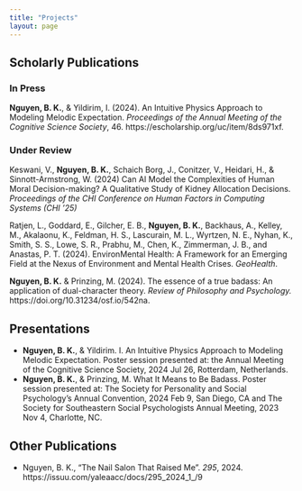 ```yaml
---
title: "Projects"
layout: page
---
```


## Scholarly Publications
### In Press
**Nguyen, B. K.**, & Yildirim, I. (2024). An Intuitive Physics Approach to Modeling Melodic Expectation. *Proceedings of the Annual Meeting of the Cognitive Science Society*, 46. https://escholarship.org/uc/item/8ds971xf.

### Under Review
Keswani, V., **Nguyen, B. K.**, Schaich Borg, J., Conitzer, V., Heidari, H., & Sinnott-Armstrong, W. (2024) Can AI Model the Complexities of Human Moral Decision-making? A Qualitative Study of Kidney Allocation Decisions. *Proceedings of the CHI Conference on Human Factors in Computing Systems (CHI '25)*

Ratjen, L., Goddard, E., Gilcher, E. B., **Nguyen, B. K.**, Backhaus, A., Kelley, M., Akalaonu, K., Feldman, H. S., Lascurain, M. L., Wyrtzen, N. E., Nyhan, K., Smith, S. S., Lowe, S. R., Prabhu, M., Chen, K., Zimmerman, J. B., and Anastas, P. T. (2024). EnvironMental Health: A Framework for an Emerging Field at the Nexus of Environment and Mental Health Crises. *GeoHealth*.

**Nguyen, B. K.** & Prinzing, M. (2024). The essence of a true badass: An application of dual-character theory. *Review of Philosophy and Psychology.* https://doi.org/10.31234/osf.io/542na.

## Presentations
- **Nguyen, B. K.**, & Yildirim. I. An Intuitive Physics Approach to Modeling Melodic Expectation. Poster session presented at: the Annual Meeting of the Cognitive Science Society, 2024 Jul 26, Rotterdam, Netherlands.
- **Nguyen, B. K.**, & Prinzing, M. What It Means to Be Badass. Poster session presented at: The Society for Personality and Social Psychology’s Annual Convention, 2024 Feb 9, San Diego, CA and The Society for Southeastern Social Psychologists Annual Meeting, 2023 Nov 4, Charlotte, NC.

## Other Publications
- Nguyen, B. K., "The Nail Salon That Raised Me". *295*, 2024. https://issuu.com/yaleaacc/docs/295_2024_1_/9
